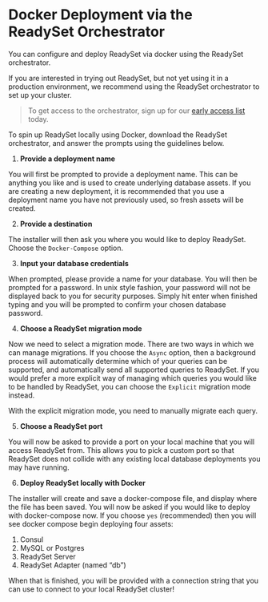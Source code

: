 # Docker Deployment via the ReadySet Orchestrator 

You can configure and deploy ReadySet via docker using the ReadySet orchestrator.

If you are interested in trying out ReadySet, but not yet using it in a production environment, we recommend using the ReadySet orchestrator to set up your cluster. 

> To get access to the orchestrator, sign up for our [early access list](https://readysettech.typeform.com/to/IB86TqWH?typeform-source=readyset.io) today.

To spin up ReadySet locally using Docker, download the ReadySet orchestrator, and answer the prompts using the guidelines below. 

1. **Provide a deployment name**

You will first be prompted to provide a deployment name. This can be anything you like and is used to create underlying database assets. If you are creating a new deployment, it is recommended that you use a deployment name you have not previously used, so fresh assets will be created.

2. **Provide a destination**

The installer will then ask you where you would like to deploy ReadySet. Choose the `Docker-Compose` option.

3. **Input your database credentials**

When prompted, please provide a name for your database. You will then be prompted for a password. In unix style fashion, your password will not be displayed back to you for security purposes. Simply hit enter when finished typing and you will be prompted to confirm your chosen database password.

4. **Choose a ReadySet migration mode**

Now we need to select a migration mode. There are two ways in which we can manage migrations. If you choose the `Async` option, then a background process will automatically determine which of your queries can be supported, and automatically send all supported queries to ReadySet. If you would prefer a more explicit way of managing which queries you would like to be handled by ReadySet, you can choose the `Explicit` migration mode instead.

With the explicit migration mode, you need to manually migrate each query. 

5. **Choose a ReadySet port** 

You will now be asked to provide a port on your local machine that you will access ReadySet from. This allows you to pick a custom port so that ReadySet does not collide with any existing local database deployments you may have running.

6. **Deploy ReadySet locally with Docker**

The installer will create and save a docker-compose file, and display where the file has been saved. You will now be asked if you would like to deploy with docker-compose now. If you choose `yes` (recommended) then you will see docker compose begin deploying four assets:
1. Consul
2. MySQL or Postgres
3. ReadySet Server
4. ReadySet Adapter (named “db”)

When that is finished, you will be provided with a connection string that you can use to connect to your local ReadySet cluster!

